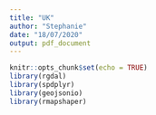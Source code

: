 ```yaml
---
title: "UK"
author: "Stephanie"
date: "18/07/2020"
output: pdf_document
---
```


```r
knitr::opts_chunk$set(echo = TRUE)
library(rgdal)
library(spdplyr)
library(geojsonio)
library(rmapshaper)
```

```r

```

